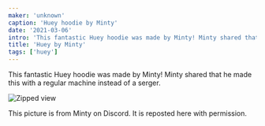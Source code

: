 ```yaml
---
maker: 'unknown'
caption: 'Huey hoodie by Minty'
date: '2021-03-06'
intro: 'This fantastic Huey hoodie was made by Minty! Minty shared that he made this with a regular machine instead of a serger.'
title: 'Huey by Minty'
tags: ['huey']
---
```


<!-- truncate -->

This fantastic Huey hoodie was made by Minty! Minty shared that he made this with a regular machine instead of a serger.

![Zipped view](https://posts.freesewing.org/uploads/huey_by_minty_hueyminty2_cb9e822561.jpg 'Zipped view')

<Note>

This picture is from Minty on Discord. It is reposted here with permission.

</Note>
